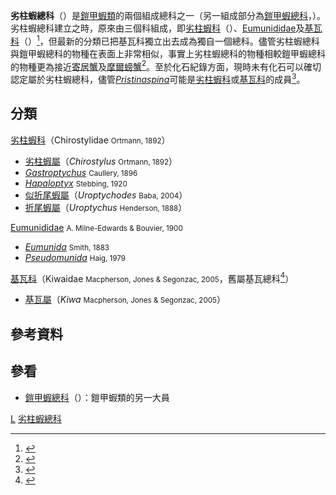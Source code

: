 {{Automatic Taxobox
| taxon = Chirostyloidea
| authority = {{link-en|Arnold Edward Ortmann|Arnold Edward Ortmann|Ortmann}}, 1892
| image = Eumunida picta.jpg
| image_caption = ''[[Eumunida_picta|Eumunida picta]]''
| subdivision_ranks = [[科_(生物)|科]]
| subdivision = 
*[[劣柱蝦科|劣柱蝦科]] Chirostylidae <small>Ortmann, 1892</small>
*[[Eumunididae|Eumunididae]] <small>A. Milne-Edwards & Bouvier, 1900</small>
*[[基瓦科|基瓦科]] Kiwaidae <small>Macpherson, Jones & Segonzac, 2005</small>
}}
'''劣柱蝦總科'''（{{lang|la|'''Chirostyloidea'''}}）是[[鎧甲蝦類|鎧甲蝦類]]的兩個組成總科之一（另一組成部分為[[鎧甲蝦總科|鎧甲蝦總科]]，{{lang|la|Galatheoidea}}）。劣柱蝦總科建立之時，原來由三個科組成，即[[劣柱蝦科|劣柱蝦科]]（{{lang|la|Chirostylidae}}）、[[Eumunididae|Eumunididae]]及[[基瓦科|基瓦科]]（{{lang|la|Kiwaidae}}）<ref>{{cite WoRMS |year=2012 |title=Chirostyloidea |id=562583 |accessdate=2012-09-14}}</ref>，但最新的分類已把基瓦科獨立出去成為獨自一個總科。儘管劣柱蝦總科與鎧甲蝦總科的物種在表面上非常相似，事實上劣柱蝦總科的物種相較鎧甲蝦總科的物種更為接近[[寄居蟹|寄居蟹]]及[[摩爾螃蟹|摩爾螃蟹]]<ref name="Schnabel">{{cite journal |author=K. E. Schnabel, S. T. Ahyong & E. W. Maas |year=2011 |title=Galatheoidea are not monophyletic – molecular and morphological phylogeny of the squat lobsters (Decapoda: Anomura) with recognition of a new superfamily |trans_title=鎧甲蝦總科非單系群：鎧甲蝦類生物（十足目：異尾下目）的分子學和形態學與一個新總科的確認 |journal=[[Molecular_Phylogenetics_and_Evolution|Molecular Phylogenetics and Evolution]] |volume=58 |issue=2 |pages=157–168 |doi=10.1016/j.ympev.2010.11.011 |pmid=21095236}}</ref>。至於化石紀錄方面，現時未有化石可以確切認定屬於劣柱蝦總科，儘管''[[Pristinaspina|Pristinaspina]]''可能是[[劣柱蝦科|劣柱蝦科]]或[[基瓦科|基瓦科]]的成員<ref name="distribution">{{cite book |author=Kareen E. Schnabel, Patricia Cabezas, Anna McCallum, Enrique Macpherson, Shane T. Ahyong & Keiji Baba |chapter=Wordlwide distribution patterns of marine squat lobsters |pages=149–182 |title=The Biology of Squat Lobsters |editor=Gary Poore, Shane Ahyong & Joanne Taylor |publisher=[[CSIRO_Publishing|CSIRO Publishing]] |year=2011 |isbn=978-0-643-10172-2}}</ref>。

==分類==
;[[劣柱蝦科|劣柱蝦科]]（Chirostylidae <small>Ortmann, 1892</small>）
*[[劣柱蝦屬|劣柱蝦屬]]（''Chirostylus'' <small>Ortmann, 1892</small>）
*''[[Gastroptychus|Gastroptychus]]'' <small>Caullery, 1896</small>
*''[[Hapaloptyx|Hapaloptyx]]'' <small>Stebbing, 1920</small>
*[[似折尾蝦屬|似折尾蝦屬]]（''Uroptychodes'' <small>Baba, 2004</small>）
*[[折尾蝦屬|折尾蝦屬]]（''Uroptychus'' <small>Henderson, 1888</small>）

;[[Eumunididae|Eumunididae]] <small>A. Milne-Edwards & Bouvier, 1900</small>
*''[[Eumunida|Eumunida]]'' <small>Smith, 1883</small>
*''[[Pseudomunida|Pseudomunida]]'' <small>Haig, 1979</small>

;[[基瓦科|基瓦科]]（Kiwaidae <small>Macpherson, Jones & Segonzac, 2005</small>，舊屬基瓦總科<ref>{{cite web |url=http://paleodb.org/?a=basicTaxonInfo&taxon_no=219605 |title=Paleobiology Database: Kiwaoidea}}</ref>）
*[[基瓦屬|基瓦屬]]（''Kiwa'' <small>Macpherson, Jones & Segonzac, 2005</small>）

==參考資料==
{{reflist}}

==參看==
*[[鎧甲蝦總科|鎧甲蝦總科]]（{{lang|la|Galatheoidea}}）：鎧甲蝦類的另一大員
{{十足目}}
{{taxonbar}}
[[Category:_1892年描述的分类群|L]]
[[Category:劣柱蝦總科|]]